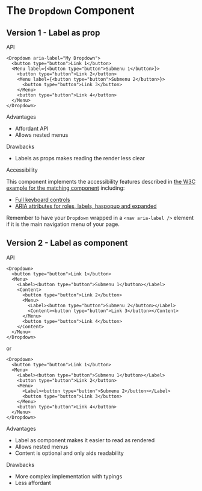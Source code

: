 

<Meta title="Components/Dropdown/Study" />

# The <code>Dropdown</code> Component

## Version 1 - Label as prop

<TryBadge kind="components-dropdown-v1-⭐-♿-label-as-prop" story="default" />
<A11yBadge href="#v1-a11y" />

<div className="subheading">API</div>

```tsx
<Dropdown aria-label="My Dropdown">
  <button type="button">Link 1</button>
  <Menu label={<button type="button">Submenu 1</button>}>
    <button type="button">Link 2</button>
    <Menu label={<button type="button">Submenu 2</button>}>
      <button type="button">Link 3</button>
    </Menu>
    <button type="button">Link 4</button>
  </Menu>
</Dropdown>
```

<div className="subheading">Advantages</div>
<ul>
  <li>Affordant API</li>
  <li>Allows nested menus</li>
</ul>

<div className="subheading">Drawbacks</div>
<ul>
  <li>Labels as props makes reading the render less clear</li>
</ul>

<div className="subheading" id="v1-a11y">Accessibility</div>

This component implements the accessibility features described in [the W3C example for the matching component](https://www.w3.org/TR/2019/NOTE-wai-aria-practices-1.1-20190814/examples/menubar/menubar-1/menubar-1.html) including:

- [Full keyboard controls](https://www.w3.org/TR/2019/NOTE-wai-aria-practices-1.1-20190814/examples/menubar/menubar-1/menubar-1.html#kbd_label)
- [ARIA attributes for roles, labels, haspopup and expanded](https://www.w3.org/TR/2019/NOTE-wai-aria-practices-1.1-20190814/examples/menubar/menubar-1/menubar-1.html#rps_label)

Remember to have your `Dropdown` wrapped in a `<nav aria-label />` element if it is the main navigation menu of your page.

## Version 2 - Label as component

<TryBadge kind="components-dropdown-v2-label-as-component" story="default" />

<div className="subheading">API</div>

```tsx
<Dropdown>
  <button type="button">Link 1</button>
  <Menu>
    <Label><button type="button">Submenu 1</button></Label>
    <Content>
      <button type="button">Link 2</button>
      <Menu>
        <Label><button type="button">Submenu 2</button></Label>
        <Content><button type="button">Link 3</button></Content>
      </Menu>
      <button type="button">Link 4</button>
    </Content>
  </Menu>
</Dropdown>
```
or
```tsx
<Dropdown>
  <button type="button">Link 1</button>
  <Menu>
    <Label><button type="button">Submenu 1</button></Label>
    <button type="button">Link 2</button>
    <Menu>
      <Label><button type="button">Submenu 2</button></Label>
      <button type="button">Link 3</button>
    </Menu>
    <button type="button">Link 4</button>
  </Menu>
</Dropdown>
```

<div className="subheading">Advantages</div>
<ul>
  <li>Label as component makes it easier to read as rendered</li>
  <li>Allows nested menus</li>
  <li>Content is optional and only aids readability</li>
</ul>

<div className="subheading">Drawbacks</div>
<ul>
  <li>More complex implementation with typings</li>
  <li>Less affordant</li>
</ul>
